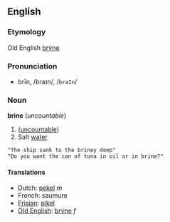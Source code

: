 ==English==
===Etymology===
Old English [[brýne]]

===Pronunciation===
*brīn, /braɪn/, /<tt>braIn</tt>/

===Noun===
'''brine''' (''uncountable'')

#([[uncountable]])
# Salt [[water]]
 "The ship sank to the briney deep"
 "Do you want the can of tuna in oil or in brine?"

====Translations====
*Dutch: [[pekel]] ''m''
*French: saumure
*[[Frisian]]: [[pikel]]
*[[Old English]]: [[brýne]] ''f''